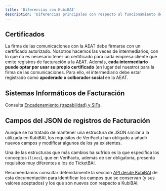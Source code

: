 ```yaml
---
title: 'Diferencias con KubiBAI'
description: 'Diferencias principales con respecto al funcionamiento de KubiBAI'
---
```


## Certificados

La firma de las comunicaciones con la AEAT debe firmarse con un certificado autorizado. Nosotros hacemos las veces de intermediarios, con lo que no es necesario tener un certificado para cada empresa cliente que emite registros de facturación a la AEAT. Además, **cada intermediario puede optar por usar su propio certificado** (en lugar del nuestro) para la firma de las comunicaciones. Para ello, el intermediario debe estar registrado como **apoderado o colborador social** en la AEAT.

## Sistemas Informáticos de Facturación

Consulta [Encadenamiento (trazabilidad) y SIFs](/basic-concepts#encadenamiento-trazabilidad-y-sifs).

## Campos del JSON de registros de Facturación

Aunque se ha tratado de mantener una estructura de JSON similar a la utilizada en KubiBAI, los requisitos de VeriFactu han obligado a añadir nuevos campos y modificar algunos de los ya existentes.

Una de las estructuras que más cambios ha sufrido es la que especifica los conceptos (`lines`), que en VeriFactu, además de ser obligatoria, presenta requisitos muy diferentes a los de TicketBAI.

Recomendamos consultar detenidamente la sección [API desde KubiBAI](/openapi-kubibai-reference/enviar-registro-de-facturación) de esta documentación para identificar los campos que se conservan (y sus valores aceptados) y los que son nuevos con respecto a KubiBAI.
